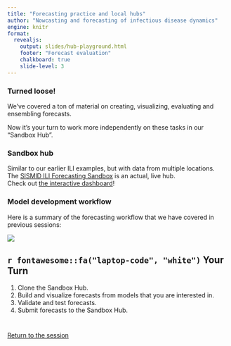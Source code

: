```yaml
---
title: "Forecasting practice and local hubs"
author: "Nowcasting and forecasting of infectious disease dynamics"
engine: knitr
format:
  revealjs:
    output: slides/hub-playground.html
    footer: "Forecast evaluation"
    chalkboard: true
    slide-level: 3
---
```



### Turned loose!

We've covered a ton of material on creating, visualizing, evaluating and ensembling forecasts.

Now it's your turn to work more independently on these tasks in our "Sandbox Hub".

### Sandbox hub

Similar to our earlier ILI examples, but with data from multiple locations.
<br>
The [SISMID ILI Forecasting Sandbox](https://github.com/reichlab/sismid-ili-forecasting-sandbox/) is an actual, live hub.
<br>
Check out [the interactive dashboard](https://reichlab.io/sismid-ili-forecasting-dashboard/)!

### Model development workflow {.smaller}

Here is a summary of the forecasting workflow that we have covered in previous sessions:

<!-- - **EDA of the data**: what are important trends and features? -->
<!-- - **Model design**: what models do you want to build? -->
<!-- - **Model training and validation**: how will you validate your models on out-of-sample data? -->
<!-- - **Model testing**: will you do any prospective testing of your model? -->
<!-- - **EDA of forecasts and scores**:  -->
<!-- - **Pick a model and submit it** -->

![](figures/forecast-workflow.png)

<!-- - Some key concepts to highlight: -->
<!--  - time-series cross-validation -->
<!--  - trying to mask data from the analysts to avoid unconscious bias -->

## `r fontawesome::fa("laptop-code", "white")` Your Turn {background-color="#447099" transition="fade-in"}

1. Clone the Sandbox Hub.
2. Build and visualize forecasts from models that you are interested in.
3. Validate and test forecasts.
4. Submit forecasts to the Sandbox Hub.

# 

[Return to the session](../hub-playground)


